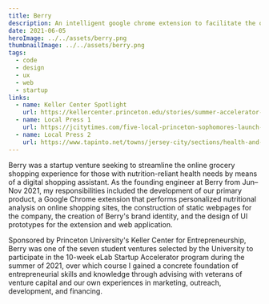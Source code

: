 ```yaml
---
title: Berry
description: An intelligent google chrome extension to facilitate the online grocery shopping experience for those with diabetes and other nutrition-reliant conditions.
date: 2021-06-05
heroImage: ../../assets/berry.png
thumbnailImage: ../../assets/berry.png
tags:
  - code
  - design
  - ux
  - web
  - startup
links:
  - name: Keller Center Spotlight
    url: https://kellercenter.princeton.edu/stories/summer-accelerator-team-spotlight-berry
  - name: Local Press 1
    url: https://jcitytimes.com/five-local-princeton-sophomores-launch-business-to-help-online-grocery-shoppers/
  - name: Local Press 2
    url: https://www.tapinto.net/towns/jersey-city/sections/health-and-wellness/articles/digital-tool-to-make-online-grocery-shopping-healthier-a-berry-good-idea-jersey-city-native-says
---
```


Berry was a startup venture seeking to streamline the online grocery shopping experience for those with
nutrition-reliant health needs by means of a digital shopping assistant. As the founding engineer at Berry from Jun&ndash;Nov 2021, my responsibilities included the development
of our primary product, a Google Chrome extension that performs personalized nutritional analysis on online shopping sites, the construction of static
webpages for the company, the creation of Berry's brand identity, and the design of UI prototypes for the extension and web application.

Sponsored by Princeton University's Keller Center for Entrepreneurship, Berry was one of the seven student ventures
selected by the University to participate in the 10-week eLab Startup Accelerator program during the summer of 2021, over which course I gained a concrete foundation of entrepreneurial skills
and knowledge through advising with veterans of venture capital and our own experiences in marketing, outreach, development, and financing.

